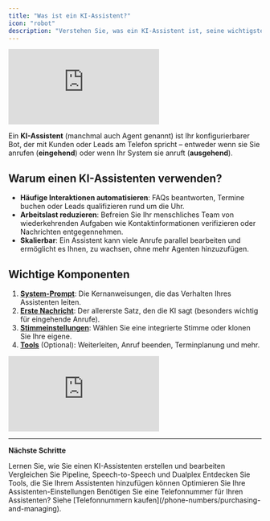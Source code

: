 ```yaml
---
title: "Was ist ein KI-Assistent?"
icon: "robot"
description: "Verstehen Sie, was ein KI-Assistent ist, seine wichtigsten Komponenten und wie er Ihre Telefoninteraktionen automatisieren kann"
---
```


<iframe
  className="w-full aspect-video rounded-xl"
  src="https://www.youtube.com/embed/4KzFe50RQkQ"
  title="YouTube video player"
  frameBorder="0"
  allow="accelerometer; autoplay; clipboard-write; encrypted-media; gyroscope; picture-in-picture"
  allowFullScreen
></iframe>

Ein **KI-Assistent** (manchmal auch Agent genannt) ist Ihr konfigurierbarer Bot, der mit Kunden oder Leads am Telefon spricht – entweder wenn sie Sie anrufen (**eingehend**) oder wenn Ihr System sie anruft (**ausgehend**).

## Warum einen KI-Assistenten verwenden?

- **Häufige Interaktionen automatisieren**: FAQs beantworten, Termine buchen oder Leads qualifizieren rund um die Uhr.
- **Arbeitslast reduzieren**: Befreien Sie Ihr menschliches Team von wiederkehrenden Aufgaben wie Kontaktinformationen verifizieren oder Nachrichten entgegennehmen.
- **Skalierbar**: Ein Assistent kann viele Anrufe parallel bearbeiten und ermöglicht es Ihnen, zu wachsen, ohne mehr Agenten hinzuzufügen.

## Wichtige Komponenten

1. [**System-Prompt**](/ai-assistants/system-prompt): Die Kernanweisungen, die das Verhalten Ihres Assistenten leiten.
2. [**Erste Nachricht**](/ai-assistants/initial-message): Der allererste Satz, den die KI sagt (besonders wichtig für eingehende Anrufe).
3. [**Stimmeinstellungen**](/ai-assistants/voice-selection): Wählen Sie eine integrierte Stimme oder klonen Sie Ihre eigene.
4. [**Tools**](/ai-assistants/tools-and-functions) (Optional): Weiterleiten, Anruf beenden, Terminplanung und mehr.


<iframe
  className="w-full aspect-video rounded-xl"
  src="https://open.spotify.com/embed/episode/3KgzI9Upkqa7z8Lv4a8TAT?utm_source=generator&theme=0"
  title="Novo Talk Podcast"
  frameBorder="0"
  allow="accelerometer; autoplay; clipboard-write; encrypted-media; gyroscope; picture-in-picture"
  allowFullScreen
></iframe>

---

**Nächste Schritte**

<CardGroup cols={2}>
  <Card title="Assistenten erstellen" icon="pen-to-square" href="/ai-assistants/creating-and-editing">
    Lernen Sie, wie Sie einen KI-Assistenten erstellen und bearbeiten
  </Card>
  <Card title="Assistenten-Modi" icon="bolt" href="/ai-assistants/assistant-modes">
    Vergleichen Sie Pipeline, Speech-to-Speech und Dualplex
  </Card>
</CardGroup>

<CardGroup cols={2}>
  <Card title="Tools & Funktionen" icon="wrench" href="/ai-assistants/tools-and-functions">
    Entdecken Sie Tools, die Sie Ihrem Assistenten hinzufügen können
  </Card>
  <Card title="Best Practices" icon="check" href="/ai-assistants/assistant-best-practices">
    Optimieren Sie Ihre Assistenten-Einstellungen
  </Card>
</CardGroup>

<Note>
  Benötigen Sie eine Telefonnummer für Ihren Assistenten? Siehe [Telefonnummern kaufen](/phone-numbers/purchasing-and-managing).
</Note>